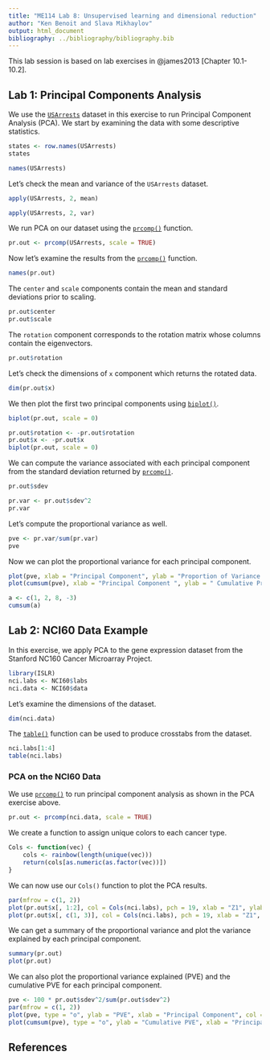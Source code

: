 ```yaml
---
title: "ME114 Lab 8: Unsupervised learning and dimensional reduction"
author: "Ken Benoit and Slava Mikhaylov"
output: html_document
bibliography: ../bibliography/bibliography.bib
---
```



This lab session is based on lab exercises in @james2013 [Chapter 10.1-10.2].


## Lab 1: Principal Components Analysis

We use the [`USArrests`](http://bit.ly/R_us_arrests) dataset in this exercise to run Principal Component Analysis (PCA). We start by examining the data with some descriptive statistics.

```r
states <- row.names(USArrests)
states
```

```r
names(USArrests)
```

Let's check the mean and variance of the `USArrests` dataset.

```r
apply(USArrests, 2, mean)
```

```r
apply(USArrests, 2, var)
```

We run PCA on our dataset using the [`prcomp()`](http://bit.ly/R_prcomp) function.

```r
pr.out <- prcomp(USArrests, scale = TRUE)
```

Now let's examine the results from the [`prcomp()`](http://bit.ly/R_prcomp) function.

```r
names(pr.out)
```

The `center` and `scale` components contain the mean and standard deviations prior to scaling.

```r
pr.out$center
pr.out$scale
```

The `rotation` component corresponds to the rotation matrix whose columns contain the eigenvectors.

```r
pr.out$rotation
```

Let's check the dimensions of `x` component which returns the rotated data.

```r
dim(pr.out$x)
```

We then plot the first two principal components using [`biplot()`](http://bit.ly/R_biplot).

```r
biplot(pr.out, scale = 0)
```

```r
pr.out$rotation <- -pr.out$rotation
pr.out$x <- -pr.out$x
biplot(pr.out, scale = 0)
```

We can compute the variance associated with each principal component from the standard deviation returned by [`prcomp()`](http://bit.ly/R_prcomp).

```r
pr.out$sdev
```

```r
pr.var <- pr.out$sdev^2
pr.var
```

Let's compute the proportional variance as well.

```r
pve <- pr.var/sum(pr.var)
pve
```

Now we can plot the proportional variance for each principal component.

```r
plot(pve, xlab = "Principal Component", ylab = "Proportion of Variance Explained ", ylim = c(0, 1), type = "b")
plot(cumsum(pve), xlab = "Principal Component ", ylab = " Cumulative Proportion of Variance Explained ", ylim = c(0, 1), type = "b")
```

```r
a <- c(1, 2, 8, -3)
cumsum(a)
```



## Lab 2: NCI60 Data Example

In this exercise, we apply PCA to the gene expression dataset from the Stanford NC160 Cancer Microarray Project.

```r
library(ISLR)
nci.labs <- NCI60$labs
nci.data <- NCI60$data
```

Let's examine the dimensions of the dataset.

```r
dim(nci.data)
```

The [`table()`](http://bit.ly/R_table) function can be used to produce crosstabs from the dataset.

```r
nci.labs[1:4]
table(nci.labs)
```

### PCA on the NCI60 Data

We use [`prcomp()`](http://bit.ly/R_prcomp) to run principal component analysis as shown in the PCA exercise above.

```r
pr.out <- prcomp(nci.data, scale = TRUE)
```

We create a function to assign unique colors to each cancer type.

```r
Cols <- function(vec) {
    cols <- rainbow(length(unique(vec)))
    return(cols[as.numeric(as.factor(vec))])
}
```

We can now use our `Cols()` function to plot the PCA results.

```r
par(mfrow = c(1, 2))
plot(pr.out$x[, 1:2], col = Cols(nci.labs), pch = 19, xlab = "Z1", ylab = "Z2")
plot(pr.out$x[, c(1, 3)], col = Cols(nci.labs), pch = 19, xlab = "Z1", ylab = "Z3")
```

We can get a summary of the proportional variance and plot the variance explained by each principal component.

```r
summary(pr.out)
plot(pr.out)
```

We can also plot the proportional variance explained (PVE) and the cumulative PVE for each principal component.

```r
pve <- 100 * pr.out$sdev^2/sum(pr.out$sdev^2)
par(mfrow = c(1, 2))
plot(pve, type = "o", ylab = "PVE", xlab = "Principal Component", col = " blue ")
plot(cumsum(pve), type = "o", ylab = "Cumulative PVE", xlab = "Principal Component ", col = " brown3 ")
```


## References
